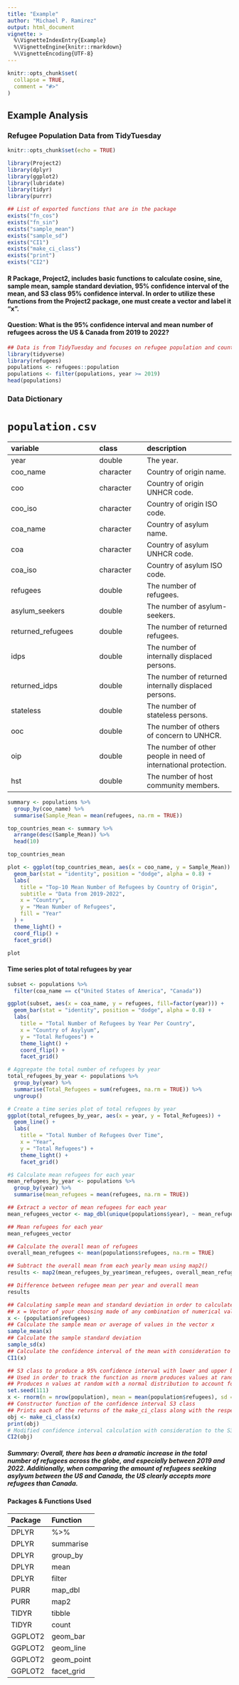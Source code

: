 ```yaml
---
title: "Example"
author: "Michael P. Ramirez"
output: html_document
vignette: >
  %\VignetteIndexEntry{Example}
  %\VignetteEngine{knitr::rmarkdown}
  %\VignetteEncoding{UTF-8}
---
```



```r
knitr::opts_chunk$set(
  collapse = TRUE,
  comment = "#>"
)
```

## Example Analysis

### Refugee Population Data from TidyTuesday

```r
knitr::opts_chunk$set(echo = TRUE)
```

```r
library(Project2)
library(dplyr)
library(ggplot2)
library(lubridate)
library(tidyr)
library(purrr)
```


```r
## List of exported functions that are in the package
exists("fn_cos")
exists("fn_sin")
exists("sample_mean")
exists("sample_sd")
exists("CI1")
exists("make_ci_class")
exists("print")
exists("CI2")
```

#### R Package, Project2, includes basic functions to calculate cosine, sine, sample mean, sample standard deviation, 95% confidence interval of the mean, and S3 class 95% confidence interval. In order to utilize these functions from the Project2 package, one must create a vector and label it "x". 

#### Question: What is the 95% confidence interval and mean number of refugees across the US & Canada from 2019 to 2022?

```r
## Data is from TidyTuesday and focuses on refugee population and country of asylum data.
library(tidyverse)
library(refugees)
populations <- refugees::population
populations <- filter(populations, year >= 2019)
head(populations)

```

### Data Dictionary

# `population.csv`

|variable          |class     |description       |
|:-----------------|:---------|:-----------------|
|year              |double    |The year.              |
|coo_name          |character |Country of origin name.        |
|coo               |character |Country of origin UNHCR code.   |
|coo_iso           |character |Country of origin ISO code.  |
|coa_name          |character |Country of asylum name.    |
|coa               |character |Country of asylum UNHCR code.  |
|coa_iso           |character |Country of asylum ISO code.    |
|refugees          |double    |The number of refugees.   |
|asylum_seekers    |double    |The number of asylum-seekers.  |
|returned_refugees |double    |The number of returned refugees. |
|idps              |double    |The number of internally displaced persons.     |
|returned_idps     |double    |The number of returned internally displaced persons.  |
|stateless         |double    |The number of stateless persons.  |
|ooc               |double    |The number of others of concern to UNHCR.   |
|oip               |double    |The number of other people in need of international protection.     |
|hst               |double    |The number of host community members.     |


```r
summary <- populations %>%
  group_by(coo_name) %>%
  summarise(Sample_Mean = mean(refugees, na.rm = TRUE))

top_countries_mean <- summary %>%
  arrange(desc(Sample_Mean)) %>%
  head(10) 

top_countries_mean
```
```r
plot <- ggplot(top_countries_mean, aes(x = coo_name, y = Sample_Mean)) +
  geom_bar(stat = "identity", position = "dodge", alpha = 0.8) +
  labs(
    title = "Top-10 Mean Number of Refugees by Country of Origin",
    subtitle = "Data from 2019-2022",
    x = "Country",
    y = "Mean Number of Refugees",
    fill = "Year"
  ) +
  theme_light() +
  coord_flip() +
  facet_grid()

plot
```

#### Time series plot of total refugees by year

```r
subset <- populations %>%
  filter(coa_name == c("United States of America", "Canada")) 

ggplot(subset, aes(x = coa_name, y = refugees, fill=factor(year))) +
  geom_bar(stat = "identity", position = "dodge", alpha = 0.8) +
  labs(
    title = "Total Number of Refugees by Year Per Country",
    x = "Country of Asylyum",
    y = "Total Refugees") +  
    theme_light() +
    coord_flip() +
    facet_grid()

```


```r
# Aggregate the total number of refugees by year
total_refugees_by_year <- populations %>%
  group_by(year) %>%
  summarise(Total_Refugees = sum(refugees, na.rm = TRUE)) %>%
  ungroup()

# Create a time series plot of total refugees by year
ggplot(total_refugees_by_year, aes(x = year, y = Total_Refugees)) +
  geom_line() +
  labs(
    title = "Total Number of Refugees Over Time",
    x = "Year",
    y = "Total Refugees") +
    theme_light() +
    facet_grid()
```

```r
#$ Calculate mean refugees for each year
mean_refugees_by_year <- populations %>%
  group_by(year) %>%
  summarise(mean_refugees = mean(refugees, na.rm = TRUE))

## Extract a vector of mean refugees for each year
mean_refugees_vector <- map_dbl(unique(populations$year), ~ mean_refugees_by_year$mean_refugees[mean_refugees_by_year$year == .x])

## Mean refugees for each year
mean_refugees_vector

## Calculate the overall mean of refugees
overall_mean_refugees <- mean(populations$refugees, na.rm = TRUE)

## Subtract the overall mean from each yearly mean using map2()
results <- map2(mean_refugees_by_year$mean_refugees, overall_mean_refugees, `-`)

## Difference between refugee mean per year and overall mean
results

```


```r
## Calculating sample mean and standard deviation in order to calculate the 95% confidence interval
## x = Vector of your choosing made of any combination of numerical values. In this case, it's the winner's marathon times.
x <- (population$refugees)
## Calculate the sample mean or average of values in the vector x
sample_mean(x)
## Calculate the sample standard deviation
sample_sd(x)
## Calculate the confidence interval of the mean with consideration to marginal errors. Function produces the lower and upper bound of the mean.
CI1(x)
```


```r
## S3 class to produce a 95% confidence interval with lower and upper bounds.
## Used in order to track the function as rnorm produces values at random using the mean and standard deviation from the winning marathon times in hours
## Produces n values at random with a normal distribution to account for all data points in the winners dataset
set.seed(111)
x <- rnorm(n = nrow(population), mean = mean(population$refugees), sd = sd(population$refugees))
## Constructor function of the confidence interval S3 class
## Prints each of the returns of the make_ci_class along with the respective value 
obj <- make_ci_class(x)
print(obj)
# Modified confidence interval calculation with consideration to the S3 confidence interval class
CI2(obj)
```

##### Summary: Overall, there has been a dramatic increase in the total number of refugees across the globe, and especially between 2019 and 2022. Additionally, when comparing the amount of refugees seeking asylyum between the US and Canada, the US clearly accepts more refugees than Canada.

#### Packages & Functions Used

| Package | Function   |
|:--------|:-----------|
| DPLYR   | %\>%       |
| DPLYR   | summarise     |
| DPLYR   | group_by   |
| DPLYR   | mean  |
| DPLYR   | filter   |
| PURR   |  map_dbl    |
| PURR   |  map2    |
| TIDYR   | tibble     |
| TIDYR   | count     |
| GGPLOT2 | geom_bar  |
| GGPLOT2 | geom_line  |
| GGPLOT2 | geom_point     |
| GGPLOT2 | facet_grid     |
